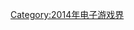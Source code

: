 {{Year by category
| m = 2
| c = 0
| d = 1
| y = 4
| cat = 首发的电子游戏系列
| in = 电子游戏界
| parent = 各年首发的电子游戏系列
| subcat = 2014年面世
| sortkey = Video game
}}

[[Category:2014年电子游戏界|Category:2014年电子游戏界]]
